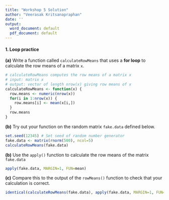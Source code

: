 ```yaml
---
title: "Workshop 5 Solution"
author: "Veerasak Kritsanapraphan"
date: ''
output:
  word_document: default
  pdf_document: default
---
```


#### 1. Loop practice

**(a)** Write a function called `calculateRowMeans` that uses a **for loop** to calculate the row means of a matrix `x`.

```r
# calculateRowMeans computes the row means of a matrix x
# input: matrix x
# output: vector of length nrow(x) giving row means of x
calculateRowMeans <- function(x) {
  row.means <- numeric(nrow(x))
  for(i in 1:nrow(x)) {
    row.means[i] <- mean(x[i,])
  }
  row.means
}

```

**(b)** Try out your function on the random matrix `fake.data` defined below.

```r
set.seed(12345) # Set seed of random number generator
fake.data <- matrix(rnorm(500), ncol=5)
calculateRowMeans(fake.data)
```

**(b)** Use the `apply()` function to calculate the row means of the matrix `fake.data`

```r
apply(fake.data, MARGIN=1, FUN=mean)
```

**(c)** Compare this to the output of the `rowMeans()` function to check that your calculation is correct.

```r
identical(calculateRowMeans(fake.data), apply(fake.data, MARGIN=1, FUN=mean))
```

